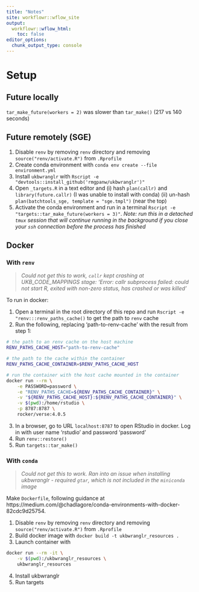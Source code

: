 ```yaml
---
title: "Notes"
site: workflowr::wflow_site
output:
  workflowr::wflow_html:
    toc: false
editor_options:
  chunk_output_type: console
---
```


# Setup

## Future locally

`tar_make_future(workers = 2)` was slower than `tar_make()` (217 vs 140 seconds)

## Future remotely (SGE)

1. Disable `renv` by removing `renv` directory and removing `source("renv/activate.R")` from `.Rprofile`
2. Create conda environment with `conda env create --file environment.yml`
3. Install `ukbwranglr` with `Rscript -e "devtools::install_github('rmgpanw/ukbwranglr')"`
4. Open `_targets.R` in a text editor and (i) hash `plan(callr)` and `library(future.callr)` (I was unable to install with conda) (ii) un-hash `plan(batchtools_sge, template = "sge.tmpl")` (near the top)
5. Activate the conda environment and run in a terminal `Rscript -e "targets::tar_make_future(workers = 3)"`. *Note: run this in a detached `tmux` session that will continue running in the background if you close your `ssh` connection before the process has finished*

## Docker

### With `renv`

> *Could not get this to work, `callr` kept crashing at UKB_CODE_MAPPINGS stage: 'Error: callr subprocess failed: could not start R, exited with non-zero status, has crashed or was killed'*

To run in docker:

1. Open a terminal in the root directory of this repo and run `Rscript -e "renv:::renv_paths_cache()` to get the path to `renv` cache
2. Run the following, replacing 'path-to-renv-cache' with the result from step 1:

```bash
# the path to an renv cache on the host machine
RENV_PATHS_CACHE_HOST="path-to-renv-cache"

# the path to the cache within the container
RENV_PATHS_CACHE_CONTAINER=$RENV_PATHS_CACHE_HOST

# run the container with the host cache mounted in the container
docker run --rm \
    -e PASSWORD=password \
    -e "RENV_PATHS_CACHE=${RENV_PATHS_CACHE_CONTAINER}" \
    -v "${RENV_PATHS_CACHE_HOST}:${RENV_PATHS_CACHE_CONTAINER}" \
    -v $(pwd):/home/rstudio \
    -p 8787:8787 \
    rocker/verse:4.0.5
```

3. In a browser, go to URL `localhost:8787` to open RStudio in docker. Log in with user name 'rstudio' and password 'password'
4. Run `renv::restore()`
5. Run `targets::tar_make()`

### With `conda`

> *Could not get this to work. Ran into an issue when installing ukbwranglr - required `gtar`, which is not included in the `miniconda` image*

Make `Dockerfile`, following guidance at https://medium.com/@chadlagore/conda-environments-with-docker-82cdc9d25754.

1. Disable `renv` by removing `renv` directory and removing `source("renv/activate.R")` from `.Rprofile`
2. Build docker image with `docker build -t ukbwranglr_resources .`
3. Launch container with

```bash
docker run --rm -it \
    -v $(pwd):/ukbwranglr_resources \
    ukbwranglr_resources
```

4. Install ukbwranglr
5. Run targets
